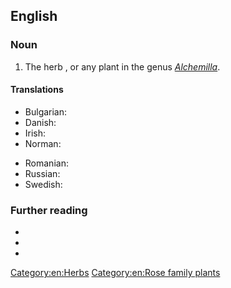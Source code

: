 ==English==

===Noun===
{{en-noun|head=[[lady]]'s [[mantle]]}}

# The herb {{taxlink|Alchemilla vulgaris|species|noshow=1}}, or any plant in the genus ''[[Alchemilla]]''.

====Translations====
{{trans-top|a herb}}
* Bulgarian: {{t|bg|шапиче|n}}
* Danish: {{t|da|løvefod|c}}
* Irish: {{t|ga|dearna Mhuire|f}}
* Norman: {{t|nrf|pentecôte|f}}
{{trans-mid}}
* Romanian: {{t+|ro|crețișoară|f}}
* Russian: {{t+|ru|манже́тка|f}}
* Swedish: {{t|sv|daggkåpa|c}}
{{trans-bottom}}

===Further reading===
* {{pedia|Alchemilla}}
* {{specieslite|Alchemilla}}
* {{comcatlite|Alchemilla vulgaris}}

[[Category:en:Herbs]]
[[Category:en:Rose family plants]]